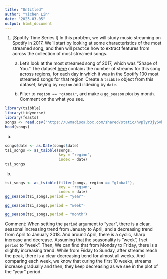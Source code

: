 ---
title: "Untitled"
author: "Yichen Lin"
date: "2023-03-05"
output: html_document
---
1. [Spotify Time Series I]  In this problem, we will study music streaming on
Spotify in 2017. We'll start by looking at some characteristics of the most
streamed song, and then will practice how to extract features from across the
collection of most streamed songs.
    
    a. Let's look at the most streamed song of 2017, which was "Shape of You." The
    dataset
    [here](https://uwmadison.box.com/shared/static/hvplyr3jy6vbt7s80lqgfx81ai4hdl0q.csv)
    contains the number of streams for this song across regions, for each day in
    which it was in the Spotify 100 most streamed songs for that region. Create a
    `tsibble` object from this dataset, keying by `region` and indexing by `date`.
    
    b. Filter to `region == "global"`, and make a `gg_season` plot by month. Comment
    on the what you see.
    
```{r}
library(tsibble)
library(tidyverse)
library(feasts)
songs <- read.csv("https://uwmadison.box.com/shared/static/hvplyr3jy6vbt7s80lqgfx81ai4hdl0q.csv")
head(songs)
```
(a)
```{r}
songs$date <- as.Date(songs$date)
tsi_songs <- as_tsibble(songs,
                        key = "region",
                        index = date)
tsi_songs
```
(b)
```{r}
tsi_songs <- as_tsibble(filter(songs, region == "global"),
                        key = "region",
                        index = date)
gg_season(tsi_songs,period = "year")
```

```{r}
gg_season(tsi_songs,period = "week")
```


```{r}
gg_season(tsi_songs,period = "month")
```

Comment: When setting the `period` argument to "year", there is a clear, seasonal increasing trend from January to April, and a decreasing trend from April to January 2018. And around April, there is a cyclic, sharp increase and decrease. Assuming that the seasonality is "week", I set `period` to "week". Then, We can find that from Monday to Friday, there is a slightly increasing trend. While from Friday to Sunday, after streams reach the peak, there is a clear decreasing trend for almost all weeks. And comparing each week, we know that during the first 10 weeks, streams increase gradually and then, they keep decreasing as we see in the plot of the "year" period.
